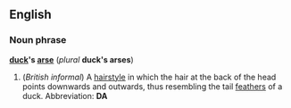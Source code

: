 ==English==
===Noun phrase===
'''[[duck]]'s [[arse]]''' (''plural'' '''duck's arses''')

#(''British informal'') A [[hairstyle]] in which the hair at the back of the head points downwards and outwards, thus resembling the tail [[feather]]s of a duck.  Abbreviation: '''DA'''